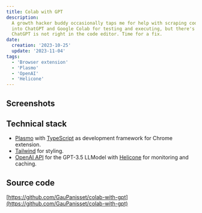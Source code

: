```yaml
---
title: Colab with GPT
description:
  A growth hacker buddy occasionally taps me for help with scraping code. He's
  into ChatGPT and Google Colab for testing and executing, but there's a gripe —
  ChatGPT is not right in the code editor. Time for a fix.
date:
  creation: '2023-10-25'
  update: '2023-11-04'
tags:
  - 'Browser extension'
  - 'Plasmo'
  - 'OpenAI'
  - 'Helicone'
---
```



## Screenshots

<MdxImage
  alt="a Google colab notebook with the chatgpt prompt input integrated in the cell"
  caption="A Google Colab notebook with the ChatGPT prompt input integrated in the cell."
  src="colab-with-gpt/colab-with-gpt.png"
/>

## Technical stack

- [Plasmo](https://docs.plasmo.com/) with
  [TypeScript](https://www.typescriptlang.org/docs/) as development framework
  for Chrome extension.
- [Tailwind](https://tailwindcss.com/docs) for styling.
- [OpenAI API](https://openai.com/product) for the GPT-3.5 LLModel with
  [Helicone](https://www.helicone.ai) for monitoring and caching.

## Source code

[https://github.com/GauPanisset/colab-with-gpt](https://github.com/GauPanisset/colab-with-gpt)
